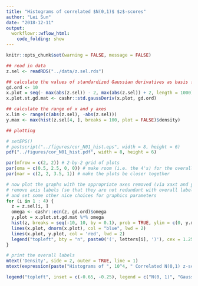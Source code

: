 ```yaml
---
title: "Histograms of correlated $N(0,1)$ $z$-scores"
author: "Lei Sun"
date: "2018-12-11"
output:
  workflowr::wflow_html:
    code_folding: show
---
```


```r
knitr::opts_chunk$set(warning = FALSE, message = FALSE)
```

```r
## read in data
z.sel <- readRDS("../data/z.sel.rds")
```

```r
## calculate the values of standardized Gaussian derivatives as basis functions at a number of plotting positions
gd.ord <- 10
x.plot = seq(- max(abs(z.sel)) - 2, max(abs(z.sel)) + 2, length = 1000)
x.plot.st.gd.mat <- cashr::std.gaussDeriv(x.plot, gd.ord)
```

```r
## calculate the range of x and y axes
x.lim <- range(c(abs(z.sel), -abs(z.sel)))
y.max <- max(hist(z.sel[4, ], breaks = 100, plot = FALSE)$density)
```

```r
## plotting

# setEPS()
# postscript("../figures/cor_N01_hist.eps", width = 8, height = 6)
pdf("../figures/cor_N01_hist.pdf", width = 8, height = 6)

par(mfrow = c(2, 2)) # 2-by-2 grid of plots
par(oma = c(0.5, 2.5, 0, 0)) # make room (i.e. the 4's) for the overall x and y axis titles
par(mar = c(2, 2, 3.5, 1)) # make the plots be closer together

# now plot the graphs with the appropriate axes removed (via xaxt and yaxt),
# remove axis labels (so that they are not redundant with overall labels,
# and set some other nice choices for graphics parameters
for (i in 1 : 4) {
  z = z.sel[i, ]
  omega <- cashr::ecn(z, gd.ord)$omega
  y.plot = x.plot.st.gd.mat %*% omega
  hist(z, breaks = seq(-10, 10, by = 0.1), prob = TRUE, ylim = c(0, y.max), main = NULL, xlab = "", xlim = x.lim)
  lines(x.plot, dnorm(x.plot), col = "blue", lwd = 2)
  lines(x.plot, y.plot, col = 'red', lwd = 2)
  legend("topleft", bty = "n", paste0('(', letters[i], ')'), cex = 1.25)
}

# print the overall labels
mtext('Density', side = 2, outer = TRUE, line = 1)
mtext(expression(paste("Histograms of ", 10^4, " Correlated N(0,1) z-scores")), line = -2, outer = TRUE)

legend("topleft", inset = c(-0.65, -0.25), legend = c("N(0, 1)", "Gaussian Derivatives"), lty = 1, lwd = 2, xpd = NA, col = c("blue", 'red'), ncol = 2)
```
